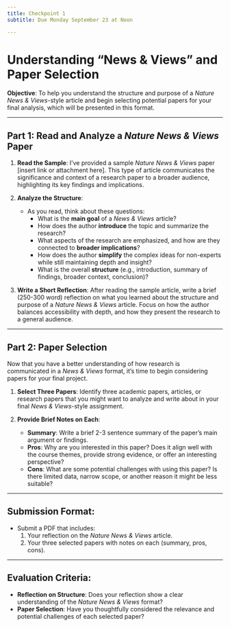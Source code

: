 ```yaml
---
title: Checkpoint 1
subtitle: Due Monday September 23 at Noon

---
```


# Understanding "News & Views" and Paper Selection

**Objective**: To help you understand the structure and purpose of a *Nature News & Views*-style article and begin selecting potential papers for your final analysis, which will be presented in this format.

---

## Part 1: Read and Analyze a *Nature News & Views* Paper

1. **Read the Sample**: I’ve provided a sample *Nature News & Views* paper [insert link or attachment here]. This type of article communicates the significance and context of a research paper to a broader audience, highlighting its key findings and implications.

2. **Analyze the Structure**:
   - As you read, think about these questions:
     - What is the **main goal** of a *News & Views* article?
     - How does the author **introduce** the topic and summarize the research?
     - What aspects of the research are emphasized, and how are they connected to **broader implications**?
     - How does the author **simplify** the complex ideas for non-experts while still maintaining depth and insight?
     - What is the overall **structure** (e.g., introduction, summary of findings, broader context, conclusion)?

3. **Write a Short Reflection**: After reading the sample article, write a brief (250-300 word) reflection on what you learned about the structure and purpose of a *Nature News & Views* article. Focus on how the author balances accessibility with depth, and how they present the research to a general audience.

---

## Part 2: Paper Selection

Now that you have a better understanding of how research is communicated in a *News & Views* format, it’s time to begin considering papers for your final project.

1. **Select Three Papers**: Identify three academic papers, articles, or research papers that you might want to analyze and write about in your final *News & Views*-style assignment.

2. **Provide Brief Notes on Each**:
   - **Summary**: Write a brief 2-3 sentence summary of the paper’s main argument or findings.
   - **Pros**: Why are you interested in this paper? Does it align well with the course themes, provide strong evidence, or offer an interesting perspective?
   - **Cons**: What are some potential challenges with using this paper? Is there limited data, narrow scope, or another reason it might be less suitable?

---

## **Submission Format**:
- Submit a PDF that includes:
   1. Your reflection on the *Nature News & Views* article.
   2. Your three selected papers with notes on each (summary, pros, cons).

---

## Evaluation Criteria:
- **Reflection on Structure**: Does your reflection show a clear understanding of the *Nature News & Views* format?
- **Paper Selection**: Have you thoughtfully considered the relevance and potential challenges of each selected paper?

